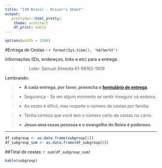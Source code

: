 ```yaml
---
title: "IIR Brasil - Driver's Sheet"
output:
   prettydoc::html_pretty:
    theme: architect
    df_print: kable
---
```


```r
options(width = 1500)

```

#Entrega de Cestas - `r format(Sys.time(), '%d/%m/%Y')`

Informações (IDs, endereços, links e etc) para a entrega.

>> Líder: Samuel Almeida 
>> 61-98162-1909

Lembrando:


>- **A cada entrega, por favor, preencha o  [formulário de entrega](https://enketo.ona.io/x/84wuXLNt)**.

>- Segurança - Se em algum momento se sentir inseguro vá embora.

>- As vezes é dificil, mas respeite o número de cestas por família.

>- Tenha certeza que você tem o número certo de cestas no carro. 

>- **Jesus ama essas pessoas e o evangelho do Reino é poderoso**.

***
```r
df_subgroup <- as.data.frame(subgroup[1])
df_subgroup_sum <- as.data.frame(df_subgroup[8])
```

##Total de cestas: _`r sum(df_subgroup_sum)`_   


```r
kable(subgroup)
```

